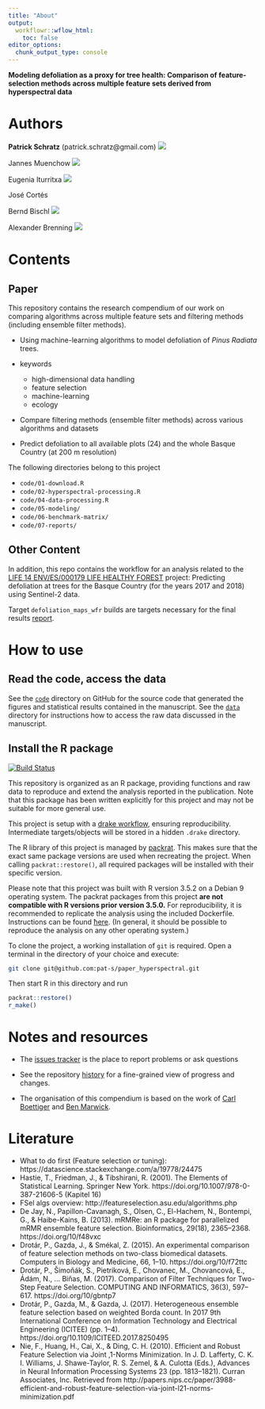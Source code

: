 ```yaml
---
title: "About"
output:
  workflowr::wflow_html:
    toc: false
editor_options:
  chunk_output_type: console
---
```


**Modeling defoliation as a proxy for tree health: Comparison of feature-selection methods across multiple feature sets derived from hyperspectral data**

# Authors

**Patrick Schratz** (patrick.schratz@gmail.com) [![](https://orcid.org/sites/default/files/images/orcid_16x16.png)](http://orcid.org/0000-0003-0748-6624)

Jannes Muenchow [![](https://orcid.org/sites/default/files/images/orcid_16x16.png)](http://orcid.org/0000-0001-7834-4717)

Eugenia Iturritxa [![](https://orcid.org/sites/default/files/images/orcid_16x16.png)](https://orcid.org/0000-0002-0577-3315) 

José Cortés

Bernd Bischl [![](https://orcid.org/sites/default/files/images/orcid_16x16.png)](http://orcid.org/0000-0001-6002-6980)

Alexander Brenning [![](https://orcid.org/sites/default/files/images/orcid_16x16.png)](http://orcid.org/0000-0001-6640-679X) 

# Contents

## Paper

This repository contains the research compendium of our work on comparing algorithms across multiple feature sets and filtering methods (including ensemble filter methods).

- Using machine-learning algorithms to model defoliation of _Pinus Radiata_ trees.

- keywords

    - high-dimensional data handling
    - feature selection
    - machine-learning
    - ecology

- Compare filtering methods (ensemble filter methods) across various algorithms and datasets

- Predict defoliation to all available plots (24) and the whole Basque Country (at 200 m resolution)

The following directories belong to this project

- `code/01-download.R`
- `code/02-hyperspectral-processing.R`
- `code/04-data-processing.R`
- `code/05-modeling/`
- `code/06-benchmark-matrix/`
- `code/07-reports/`

## Other Content

In addition, this repo contains the workflow for an analysis related to the [LIFE 14 ENV/ES/000179 LIFE HEALTHY FOREST](http://www.lifehealthyforest.com/) project: Predicting defoliation at trees for the Basque Country (for the years 2017 and 2018) using Sentinel-2 data.

Target `defoliation_maps_wfr` builds are targets necessary for the final results [report](https://2019-feature-selection.pjs-web.de/report-defoliation.html).

# How to use

## Read the code, access the data

See the [`code`](https://github.com/pat-s/paper_hyperspectral/tree/master/analysis) directory on GitHub for the source code that generated the figures and statistical results contained in the manuscript.
See the [`data`](https://github.com/pat-s/paper_hyperspectral/tree/master/analysis/data) directory for instructions how to access the raw data discussed in the manuscript. 

## Install the R package

[![Build Status](https://travis-ci.org/pat-s/paper_hyperspectral.svg?branch=master)](https://travis-ci.org/pat-s/paper_hyperspectral)

This repository is organized as an R package, providing functions and raw data to reproduce and extend the analysis reported in the publication. 
Note that this package has been written explicitly for this project and may not be suitable for more general use. 

This project is setup with a [drake workflow](https://github.com/ropensci/drake), ensuring reproducibility.
Intermediate targets/objects will be stored in a hidden `.drake` directory.

The R library of this project is managed by [packrat](https://rstudio.github.io/packrat/).
This makes sure that the exact same package versions are used when recreating the project.
When calling `packrat::restore()`, all required packages will be installed with their specific version.

Please note that this project was built with R version 3.5.2 on a Debian 9 operating system.
The packrat packages from this project **are not compatible with R versions prior version 3.5.0.**
For reproducibility, it is recommended to replicate the analysis using the included Dockerfile.
Instructions can be found [ħere](https://github.com/pat-s/paper_hyperspectral#docker).
(In general, it should be possible to reproduce the analysis on any other operating system.)

To clone the project, a working installation of `git` is required.
Open a terminal in the directory of your choice and execute:

```sh
git clone git@github.com:pat-s/paper_hyperspectral.git
```

Then start R in this directory and run

```r
packrat::restore()
r_make()
```

# Notes and resources 

* The [issues tracker](https://github.com/pat-s/paper_hyperspectral/issues) is the place to report problems or ask questions  

* See the repository [history](https://github.com/pat-s/paper_hyperspectral/commits/master) for a fine-grained view of progress and changes.

* The organisation of this compendium is based on the work of [Carl Boettiger](http://www.carlboettiger.info/) and [Ben Marwick](https://github.com/benmarwick).

# Literature

- What to do first (Feature selection or tuning): https://datascience.stackexchange.com/a/19778/24475
- Hastie, T., Friedman, J., & Tibshirani, R. (2001). The Elements of Statistical Learning. Springer New York. https://doi.org/10.1007/978-0-387-21606-5 (Kapitel 16)
- FSel algs overview: http://featureselection.asu.edu/algorithms.php
- De Jay, N., Papillon-Cavanagh, S., Olsen, C., El-Hachem, N., Bontempi, G., & Haibe-Kains, B. (2013). mRMRe: an R package for parallelized mRMR ensemble feature selection. Bioinformatics, 29(18), 2365–2368. https://doi.org/10/f48vxc
- Drotár, P., Gazda, J., & Smékal, Z. (2015). An experimental comparison of feature selection methods on two-class biomedical datasets. Computers in Biology and Medicine, 66, 1–10. https://doi.org/10/f72ttc
- Drotár, P., Šimoňák, S., Pietriková, E., Chovanec, M., Chovancová, E., Ádám, N., … Biňas, M. (2017). Comparison of Filter Techniques for Two-Step Feature Selection. COMPUTING AND INFORMATICS, 36(3), 597–617. https://doi.org/10/gbntp7
- Drotár, P., Gazda, M., & Gazda, J. (2017). Heterogeneous ensemble feature selection based on weighted Borda count. In 2017 9th International Conference on Information Technology and Electrical Engineering (ICITEE) (pp. 1–4). https://doi.org/10.1109/ICITEED.2017.8250495
- Nie, F., Huang, H., Cai, X., & Ding, C. H. (2010). Efficient and Robust Feature Selection via Joint \mathscrl2,1-Norms Minimization. In J. D. Lafferty, C. K. I. Williams, J. Shawe-Taylor, R. S. Zemel, & A. Culotta (Eds.), Advances in Neural Information Processing Systems 23 (pp. 1813–1821). Curran Associates, Inc. Retrieved from http://papers.nips.cc/paper/3988-efficient-and-robust-feature-selection-via-joint-l21-norms-minimization.pdf

